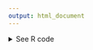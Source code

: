 ```yaml
---
output: html_document
---
```


<details><summary>See R code</summary>

:::{.goals}
::::{.goals-header}
R Code: Highest Grossing Tours by Decade Charts
::::
::::{.goals-container}

To create the Highest Grossing Tours by Decade charts, we first load the packages that we will need.

```r
#| echo: true
#| eval: false
# Load packages
library(tidyverse)
library(janitor)

# To scrape data
library(rvest)
library(httr)
library(polite)

# To visualize data
library(ggplot2)
library(ggpattern)
library(showtext)

font_add_google("Abril Fatface", "abril-fatface")
font_add_google("Lato", "lato")

showtext::showtext_auto()
```

Our goal is to compile and organize data about annual highest-grossing concert tours from multiple tables on a Wikipedia page. Below, we extract information about the highest-grossing concert tours from the page. The code starts by defining the URL of the page and scrapes the HTML content using the polite package. Specific tables with the class "wikitable" are selected and converted into a data frame (`ind_html`).

The code focuses on the ninth table (`ind_html[[9]]`) containing information about annual highest-grossing concert tours. There's a function combine_data defined to concatenate multiple tables (from indices 4 to 8 in the `ind_html` list) into a single tibble (`combined_data()`).

```r
#| echo: true
#| eval: false
url <-
  "https://en.wikipedia.org/wiki/List_of_highest-grossing_concert_tours"

url_bow <- polite::bow(url)
url_bow

ind_html <-
  polite::scrape(url_bow) |>
  rvest::html_nodes("table.wikitable") |>
  rvest::html_table(fill = TRUE)

annual_hi_gross_tours <- 
  ind_html[[9]] |>
  janitor::clean_names()

combine_data <- function(ind_html_list) {
  
  combined_data <- tibble::tibble()
  
  for (i in 4:8) {
    extracted_data <- ind_html_list[[i]] |> janitor::clean_names()
    combined_data <- dplyr::bind_rows(combined_data, extracted_data)
  }
  
  return(combined_data)

  }

annual_hi_gross_tours <- combine_data(ind_html)
```

Now we want to clean up the data on annual highest-grossing concert tours, organizing it by decade. A `decade` column is created by rounding down the `year` to the nearest decade using the `floor_date()` function.

```r
#| echo: true
#| eval: false
tours_by_decade <-
  annual_hi_gross_tours |>
  dplyr::mutate(across(c(adjusted_gross_in_2022_dollar,
                         averagegross,
                         actual_gross),
                       ~ as.numeric(str_replace_all(.x, "[$,]", "")))) |>
  dplyr::mutate(start_year = str_sub(year_s, start = 1, end = 4),
                year = lubridate::ymd(start_year, truncated = 2L)) |> 
  dplyr::mutate(decade = paste0(stringr::str_sub(as.factor(floor_date(year, years(10))), start = 1, end = 4), "s"),
                tour_title = case_when(tour_title == "The Eras Tour †" ~ "The Eras Tour",
                                       tour_title == "Music of the Spheres World Tour †" ~ "Music of the Spheres World Tour",
                                       tour_title == "After Hours til Dawn Tour †" ~ "After Hours til Dawn Tour",
                                       tour_title == "Summer Carnival †" ~ "Summer Carnival",
                                       tour_title == "Global Stadium Tour" ~ "Global Stadium",
                                       .default = tour_title),
                adjusted_gross_in_2022_dollar = case_when(artist == "Taylor Swift" & tour_title == "The Eras Tour" ~ 2400000000,
                                                          .default = adjusted_gross_in_2022_dollar),
                title = paste0(artist, " - ", tour_title))
```

We create a function to generate bar plots based on the decade:

```r
#| echo: true
#| eval: false
generate_bar_plot <- function(tours_data, decade) {
  plot_data <- tours_data |>
    ggplot(
      aes(
        x = fct_reorder(title, adjusted_gross_in_2022_dollar),
        y = adjusted_gross_in_2022_dollar,
      )) +
    geom_col_pattern(
      aes(pattern_filename = fct_reorder(image, rank)),
      pattern = "image",
      alpha = 0.8,
      pattern_type = "expand"
    ) +
    scale_pattern_filename_discrete(
      choices = tours_data$image
    ) +
    scale_x_discrete(
      labels = function(x)
        str_wrap(x, width = 20)
    ) +
    labs(title = paste("Top 10 highest-grossing tours of the", decade),
         caption = "Source: Wikipedia") +
    theme_minimal() +
    theme(axis.title.x = element_blank(),
          axis.title.y = element_blank(),
          axis.text.x = element_blank(), 
          legend.position = "none",
          title = element_text(size = 26,
                               family = "abril-fatface",
                               hjust = 0.5,
                               color = "#1D1E3C"),
          plot.margin = unit(c(0, 0, 0, 0.15), "inches")) +
    coord_flip() +
    geom_text(aes(label = paste0(round(adjusted_gross_in_2022_dollar/1e6, 0), "M"),
                  hjust = -0.1)) +
    ylim(0, 2600000000) +
    ggplot2::theme(plot.margin = margin(20, 0, 0, 0))

  ggsave(
    filename = here::here("images", paste0("bar_", decade, ".png")),
    plot = plot_data,
    device = png,
    path = NULL,
    width = 14,
    height = 8,
    units = "in",
    dpi = 300,
    limitsize = TRUE,
    bg = "white"
  )
}
```

We need to associate each artist with an image. Then, we can run the data through the function.

```r
#| echo: true
#| eval: false
tours_1990s <-
  tours_by_decade |> 
  filter(decade == "1990s") |> 
  mutate(image = case_when(artist == "Celine Dion" ~ here::here("images", "tours-images", "1990s", "02dion.jpg"),
                           artist == "Eagles" ~ here::here("images", "tours-images", "1990s", "04eagles.jpg"),
                           artist == "Garth Brooks" ~ here::here("images", "tours-images", "1990s", "01brooks.jpg"),
                           artist == "Michael Jackson" ~ here::here("images", "tours-images", "1990s", "05michael.jpg"),
                           artist == "Pink Floyd" ~ here::here("images", "tours-images", "1990s", "09pf.jpg"),
                           artist == "The Rolling Stones" & tour_title == "Bridges to Babylon Tour" ~ here::here("images", "tours-images", "1990s", "08stones_babylon.jpg"),
                           artist == "The Rolling Stones" & tour_title == "Voodoo Lounge Tour" ~ here::here("images", "tours-images", "1990s", "10stones_voodoo.jpg"),
                           artist == "Tina Turner" ~ here::here("images", "tours-images", "1990s", "03tina.jpg"),
                           artist == "U2" & tour_title == "PopMart Tour" ~ here::here("images", "tours-images", "1990s", "07u2_pop.jpg"),
                           artist == "U2" & tour_title == "Zoo TV Tour" ~ here::here("images", "tours-images", "1990s", "06u2_zoo.jpg")))

generate_bar_plot(tours_1990s, "1990s")
```

We do the same for the 2000s, 2010s, and 2020s.

```r
#| echo: true
#| eval: false
tours_2000s <-
  tours_by_decade |> 
  filter(decade == "2000s") |> 
  mutate(image = case_when(title == "The Rolling Stones - A Bigger Bang Tour" ~ here::here("images", "tours-images", "2000s", "stones_bang.jpg"),
                           title == "Madonna - Sticky & Sweet Tour" ~ here::here("images", "tours-images", "2000s", "madonna.jpg"),
                           title == "U2 - Vertigo Tour" ~ here::here("images", "tours-images", "2000s", "u2_vertigo.jpg"),
                           title == "The Police - The Police Reunion Tour" ~ here::here("images", "tours-images", "2000s","police.jpg"),
                           title == "U2 - U2 360° Tour" ~ here::here("images", "tours-images", "2000s", "u2_360.jpg"),
                           title == "The Rolling Stones - Licks Tour" ~ here::here("images", "tours-images", "2000s", "stones_lick.jpg"),
                           title == "Celine Dion - Taking Chances World Tour" ~ here::here("images", "tours-images", "2000s", "dion.jpg"),
                           title == "Cher - Living Proof: The Farewell Tour" ~ here::here("images", "tour-images", "2000s", 
                                                                                          "cher.jpg"),
                           title == "AC/DC - Black Ice World Tour" ~ here::here("images", "tour-images", "2000s", "acdc.jpg"),
                           title == "Bruce Springsteen and the E Street Band - Magic Tour" ~ here::here("images", "tour-images", "2000s", "bruce.jpg")))

tours_2010s <-
  tours_by_decade |> 
  filter(decade == "2010s") |> 
  mutate(image = case_when(title == "Bruno Mars - 24K Magic World Tour" ~ here::here("images", "tour-images", "2010s", "bruno.jpg"),
                           title == "Coldplay - A Head Full of Dreams Tour" ~ here::here("images", "tour-images", "2010s", "coldplay.jpg"),
                           title == "The Rolling Stones - No Filter Tour" ~ here::here("images", "tour-images", "2010s", "stones.jpg"),
                           title == "Ed Sheeran - ÷ Tour" ~ here::here("images", "tour-images", "2010s", "ed.jpg"),
                           title == "Guns N' Roses - Not in This Lifetime... Tour" ~ here::here("images", "tour-images", "2010s", "gnr.jpg"),
                           title == "Metallica - WorldWired Tour" ~ here::here("images", "tour-images", "2010s", "metallica.jpg"),
                           title == "Pink - Beautiful Trauma World Tour" ~ here::here("images", "tour-images", "2010s", "pink.jpg"),
                           title == "Roger Waters - The Wall" ~ here::here("images", "tour-images", "2010s", "waters.jpg"),
                           title == "U2 - The Joshua Tree Tours 2017 and 2019" ~ here::here("images", "tour-images", "2010s", "u2_josh.jpg"),
                           title == "U2 - U2 360° Tour" ~ here::here("images", "tour-images", "2010s", "u2_360.jpg")))

tours_2020s <-
  tours_by_decade |> 
  filter(decade == "2020s") |> 
  mutate(image = case_when(artist == "Beyoncé" ~ here::here("images", "tour-images", "beyonce2.jpg"),
                           artist == "Harry Styles" ~ here::here("images", "tour-images", "harry2.jpg"),
                           artist == "Coldplay" ~ here::here("images", "tour-images", "coldplay.jpg"),
                           artist == "Ed Sheeran" ~ here::here("images", "tour-images", "ed2.jpg"),
                           artist == "Elton John" ~ here::here("images", "tour-images", "elton2.jpg"),
                           artist == "Bad Bunny" ~ here::here("images", "tour-images", "bunny2.jpg"),
                           artist == "Pink" ~ here::here("images", "tour-images", "pink2.jpg"),
                           artist == "Red Hot Chili Peppers" ~ here::here("images", "tour-images", "rhcp.jpg"),
                           artist == "The Weeknd" ~ here::here("images", "tour-images", "wknd.jpg"),
                           artist == "Taylor Swift" ~ here::here("images", "tour-images", "taylor2.jpg")))

generate_bar_plot(tours_2000s, "2000s")
generate_bar_plot(tours_2010s, "2010s")
generate_bar_plot(tours_2020s, "2020s")
```

::::
:::

</details>
